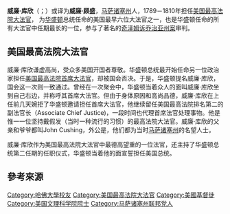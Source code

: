 {{noteTA
|1=zh:佐治;zh-hans:乔治;zh-hk:佐治;zh-sg:乔治;zh-tw:喬治;zh-cn:乔治
}}
{{Infobox judge
|name        = 威廉·庫欣<br>{{lang|en|William Cushing}}
|image       = WilliamCushing.jpg
|office      = [[美國最高法院大法官|美國最高法院大法官]]
|nominator   = [[乔治·华盛顿|乔治·华盛顿]]
|term_start  = 1790年2月2日<ref name=SCjustices>{{Cite web| title=Justices 1789 to Present| url=https://www.supremecourt.gov/about/members_text.aspx| publisher=Supreme Court of the United States| location=Washington, D.C.| accessdate=2018-08-31| archive-date=2019-10-09| archive-url=https://web.archive.org/web/20191009020144/https://www.supremecourt.gov/about/members_text.aspx| dead-url=no}}</ref><!-- DO NOT change this date; The Supreme Court considers the date a justice takes the prescribed judicial oath (not date of appointment, of acceptance, or of Senate confirmation) as the date of the beginning of his/her Supreme Court service. Thank you. -->
|term_end    = 1810年9月13日<ref name=SCjustices/>
|predecessor = ''首次设立''
|successor   = [[約瑟夫·斯多利|約瑟夫·斯多利]]
|birth_date  = {{birth date|1732|3|1}}
|birth_place = [[英屬美洲|英屬美洲]]{{le|馬薩諸塞灣|Province of Massachusetts Bay}}{{le|錫楚埃特|Scituate, Massachusetts}}
|death_date  = {{death date and age|1810|9|13|1732|3|1}}
|death_place = {{USA}}{{le|麻州錫楚埃特|Scituate, Massachusetts}}
|education   = [[哈佛大學|哈佛大學]] {{small|（[[Bachelor_of_Arts|BA]]）}}
|signature   = William Cushing Signature.svg
}}
'''威廉·库欣'''（{{lang-en|William Cushing}}；{{bd|1732年|3月1日|1810年|9月13日}}）或译为'''威廉·顾盛'''，[[马萨诸塞州|马萨诸塞州]]人，1789－1810年担任[[美国最高法院大法官|美国最高法院大法官]]， 为[[乔治·华盛顿|华盛顿]]总统任命的美国最早六位大法官之一，也是华盛顿任命的所有大法官中任期最长的一位，参与了著名的[[奇泽姆诉乔治亚州案|奇泽姆诉乔治亚州案]]审判。

== 美国最高法院大法官 ==
威廉·库欣谦虚高尚，受众多美国开国者尊敬。华盛顿总统最开始任命另一位政治家担任[[美国最高法院|美国最高法院]][[美国首席大法官|首席大法官]]，却被国会否决。于是，华盛顿提名威廉·库欣， 国会这一次则一致通过。曾经在一次聚会中，华盛顿当着众人的面叫威廉·库欣坐到自己右边，并称呼其首席大法官。但由于身体原因和高尚品德，威廉·库欣在上任前几天婉拒了华盛顿邀请担任首席大法官，他继续留任美国最高法院排名第二的副法官长（Associate Chief Justice)，一段时间也代理首席法官处理事物。他是惟一一位坚持戴假发（当时一种流行的习惯）的最高法院大法官。威廉·库欣的父亲和爷爷都叫John Cushing，外公是{{le|Samuel Thaxter}}，他们都为当时[[马萨诸塞州|马萨诸塞州]]的名望人士。

威廉·库欣作为美国最高法院大法官中最德高望重的一位法官，还主持了华盛顿总统第二任期的任职仪式，华盛顿当着他的面宣誓担任美国总统。

==參考來源==
{{reflist}}
{{s-start}}
{{s-legal}}
{{s-new|seat}}
{{s-ttl|title=[[美國最高法院大法官|美國最高法院大法官]]|years=1790–1810}}
{{s-aft|after=[[約瑟夫·斯多利|約瑟夫·斯多利]]}}
{{s-end}}

{{start U.S. Supreme Court composition|CJ=杰伊}}
{{U.S. Supreme Court composition court lifespan|cj=[[约翰·杰伊|约翰·杰伊]]|years=1789–1795}}
{{U.S. Supreme Court composition 1789–1792}}
{{U.S. Supreme Court composition 1792–1793}}
{{U.S. Supreme Court composition 1793–1795}}
{{U.S. Supreme Court composition CJ|CJ=拉特利奇}}
{{U.S. Supreme Court composition court lifespan|cj=[[约翰·拉特利奇|约翰·拉特利奇]]|years=1795}}
{{U.S. Supreme Court composition 1795}}
{{U.S. Supreme Court composition CJ|CJ=埃尔斯沃思}}
{{U.S. Supreme Court composition court lifespan|cj=[[奥利弗·埃尔斯沃思|奥利弗·埃尔斯沃思]]|years=1796–1800}}
{{U.S. Supreme Court composition 1796–1798}}
{{U.S. Supreme Court composition 1799}}
{{U.S. Supreme Court composition 1800}}
{{U.S. Supreme Court composition CJ|CJ=马歇尔}}
{{U.S. Supreme Court composition court lifespan|cj=[[约翰·马歇尔|约翰·马歇尔]]|years=1801–1835}}
{{U.S. Supreme Court composition 1801–1804}}
{{U.S. Supreme Court composition 1804–1806}}
{{U.S. Supreme Court composition 1807–1810}}
{{end U.S. Supreme Court composition}}
{{Authority control}}
{{DEFAULTSORT:Cushing, William}}
[[Category:哈佛大學校友|Category:哈佛大學校友]]
[[Category:美国最高法院大法官|Category:美国最高法院大法官]]
[[Category:美國基督徒|Category:美國基督徒]]
[[Category:美国文理科学院院士|Category:美国文理科学院院士]]
[[Category:马萨诸塞州联邦党人|Category:马萨诸塞州联邦党人]]